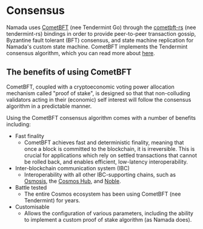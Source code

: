 # Consensus

Namada uses [CometBFT](https://github.com/cometbft/cometbft/) (nee Tendermint Go) through the [cometbft-rs](https://github.com/heliaxdev/tendermint-rs) (nee tendermint-rs) bindings in order to provide peer-to-peer transaction gossip, Byzantine fault tolerant (BFT) consensus, and state machine replication for Namada's custom state machine. CometBFT implements the Tendermint consensus algorithm, which you can read more about [here](https://arxiv.org/abs/1807.04938).

## The benefits of using CometBFT

CometBFT, coupled with a cryptoeconomic voting power allocation mechanism called "proof of stake", is designed so that that non-colluding validators acting in their (economic) self interest will follow the consensus algorithm in a predictable manner.

Using the CometBFT consensus algorithm comes with a number of benefits including:

- Fast finality 
    - CometBFT achieves fast and deterministic finality, meaning that once a block is committed to the blockchain, it is irreversible. This is crucial for applications which rely on settled transactions that cannot be rolled back, and enables efficient, low-latency interoperability.
- Inter-blockchain communication system (IBC)
    - Interoperability with all other IBC-supporting chains, such as [Osmosis](https://osmosis.zone), the [Cosmos Hub](https://cosmos.network), and [Noble](https://nobleassets.xyz/).
- Battle tested
    - The entire Cosmos ecosystem has been using CometBFT (nee Tendermint) for years.
- Customisable
    - Allows the configuration of various parameters, including the ability to implement a custom proof of stake algorithm (as Namada does).